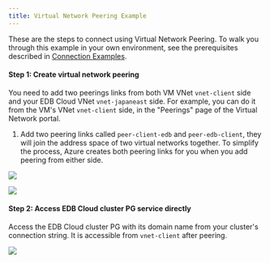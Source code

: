 ```yaml
---
title: Virtual Network Peering Example
---
```


These are the steps to connect using Virtual Network Peering. To walk you through this example in your own environment, see the prerequisites described in [Connection Examples](../01_connecting_from_azure/#connection-examples).

#### Step 1: Create virtual network peering

You need to add two peerings links from both VM VNet `vnet-client` side
and your EDB Cloud VNet `vnet-japaneast` side. For example, you can do it from the VM's VNet `vnet-client` side,
in the "Peerings" page of the Virtual Network portal.

1. Add two peering links called `peer-client-edb` and `peer-edb-client`,
they will join the address space of two virtual networks
together. To simplify the process, Azure creates both peering links for you when you add peering from
either side.

![](../images/image25.png)

![](../images/image7.png)

#### Step 2: Access EDB Cloud cluster PG service directly

Access the EDB Cloud cluster PG with its domain name from your cluster's
connection string. It is accessible from `vnet-client` after peering.

![](../images/image20.png)
